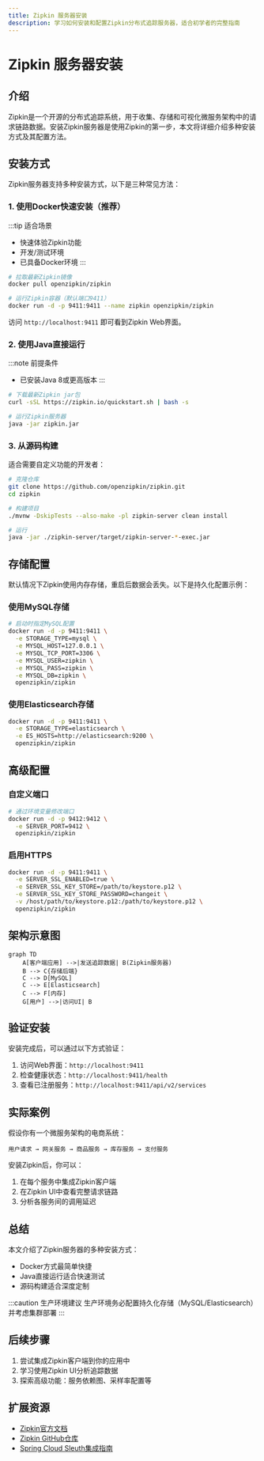```yaml
---
title: Zipkin 服务器安装
description: 学习如何安装和配置Zipkin分布式追踪服务器，适合初学者的完整指南
---
```


# Zipkin 服务器安装

## 介绍

Zipkin是一个开源的分布式追踪系统，用于收集、存储和可视化微服务架构中的请求链路数据。安装Zipkin服务器是使用Zipkin的第一步，本文将详细介绍多种安装方式及其配置方法。

## 安装方式

Zipkin服务器支持多种安装方式，以下是三种常见方法：

### 1. 使用Docker快速安装（推荐）

:::tip 适合场景
- 快速体验Zipkin功能
- 开发/测试环境
- 已具备Docker环境
:::

```bash
# 拉取最新Zipkin镜像
docker pull openzipkin/zipkin

# 运行Zipkin容器（默认端口9411）
docker run -d -p 9411:9411 --name zipkin openzipkin/zipkin
```

访问 `http://localhost:9411` 即可看到Zipkin Web界面。

### 2. 使用Java直接运行

:::note 前提条件
- 已安装Java 8或更高版本
:::

```bash
# 下载最新Zipkin jar包
curl -sSL https://zipkin.io/quickstart.sh | bash -s

# 运行Zipkin服务器
java -jar zipkin.jar
```

### 3. 从源码构建

适合需要自定义功能的开发者：

```bash
# 克隆仓库
git clone https://github.com/openzipkin/zipkin.git
cd zipkin

# 构建项目
./mvnw -DskipTests --also-make -pl zipkin-server clean install

# 运行
java -jar ./zipkin-server/target/zipkin-server-*-exec.jar
```

## 存储配置

默认情况下Zipkin使用内存存储，重启后数据会丢失。以下是持久化配置示例：

### 使用MySQL存储

```bash
# 启动时指定MySQL配置
docker run -d -p 9411:9411 \
  -e STORAGE_TYPE=mysql \
  -e MYSQL_HOST=127.0.0.1 \
  -e MYSQL_TCP_PORT=3306 \
  -e MYSQL_USER=zipkin \
  -e MYSQL_PASS=zipkin \
  -e MYSQL_DB=zipkin \
  openzipkin/zipkin
```

### 使用Elasticsearch存储

```bash
docker run -d -p 9411:9411 \
  -e STORAGE_TYPE=elasticsearch \
  -e ES_HOSTS=http://elasticsearch:9200 \
  openzipkin/zipkin
```

## 高级配置

### 自定义端口

```bash
# 通过环境变量修改端口
docker run -d -p 9412:9412 \
  -e SERVER_PORT=9412 \
  openzipkin/zipkin
```

### 启用HTTPS

```bash
docker run -d -p 9411:9411 \
  -e SERVER_SSL_ENABLED=true \
  -e SERVER_SSL_KEY_STORE=/path/to/keystore.p12 \
  -e SERVER_SSL_KEY_STORE_PASSWORD=changeit \
  -v /host/path/to/keystore.p12:/path/to/keystore.p12 \
  openzipkin/zipkin
```

## 架构示意图

```mermaid
graph TD
    A[客户端应用] -->|发送追踪数据| B(Zipkin服务器)
    B --> C{存储后端}
    C --> D[MySQL]
    C --> E[Elasticsearch]
    C --> F[内存]
    G[用户] -->|访问UI| B
```

## 验证安装

安装完成后，可以通过以下方式验证：

1. 访问Web界面：`http://localhost:9411`
2. 检查健康状态：`http://localhost:9411/health`
3. 查看已注册服务：`http://localhost:9411/api/v2/services`

## 实际案例

假设你有一个微服务架构的电商系统：

```
用户请求 → 网关服务 → 商品服务 → 库存服务 → 支付服务
```

安装Zipkin后，你可以：
1. 在每个服务中集成Zipkin客户端
2. 在Zipkin UI中查看完整请求链路
3. 分析各服务间的调用延迟

## 总结

本文介绍了Zipkin服务器的多种安装方式：
- Docker方式最简单快捷
- Java直接运行适合快速测试
- 源码构建适合深度定制

:::caution 生产环境建议
生产环境务必配置持久化存储（MySQL/Elasticsearch）并考虑集群部署
:::

## 后续步骤

1. 尝试集成Zipkin客户端到你的应用中
2. 学习使用Zipkin UI分析追踪数据
3. 探索高级功能：服务依赖图、采样率配置等

## 扩展资源

- [Zipkin官方文档](https://zipkin.io/)
- [Zipkin GitHub仓库](https://github.com/openzipkin/zipkin)
- [Spring Cloud Sleuth集成指南](https://spring.io/projects/spring-cloud-sleuth)